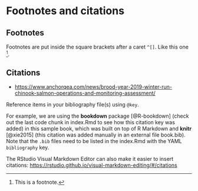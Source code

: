 # Footnotes and citations

## Footnotes

Footnotes are put inside the square brackets after a caret `^[]`. Like this one [^04-citations-1].

[^04-citations-1]: This is a footnote.

## Citations

* <https://www.anchorqea.com/news/brood-year-2019-winter-run-chinook-salmon-operations-and-monitoring-assessment/>

Reference items in your bibliography file(s) using `@key`.

For example, we are using the **bookdown** package [@R-bookdown] (check out the last code chunk in index.Rmd to see how this citation key was added) in this sample book, which was built on top of R Markdown and **knitr** [@xie2015] (this citation was added manually in an external file book.bib). Note that the `.bib` files need to be listed in the index.Rmd with the YAML `bibliography` key.

The RStudio Visual Markdown Editor can also make it easier to insert citations: <https://rstudio.github.io/visual-markdown-editing/#/citations>
